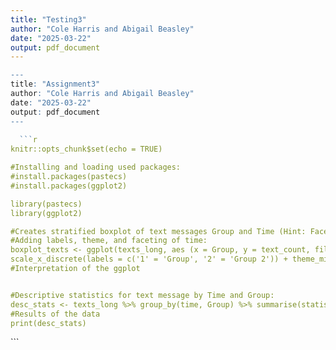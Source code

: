 ```yaml
---
title: "Testing3"
author: "Cole Harris and Abigail Beasley"
date: "2025-03-22"
output: pdf_document
---
```


```r

---
title: "Assignment3"
author: "Cole Harris and Abigail Beasley"
date: "2025-03-22"
output: pdf_document
---
  
  ```r
knitr::opts_chunk$set(echo = TRUE)

#Installing and loading used packages:
#install.packages(pastecs)
#install.packages(ggplot2)

library(pastecs)
library(ggplot2) 

#Creates stratified boxplot of text messages Group and Time (Hint: Faceted box plot)
#Adding labels, theme, and faceting of time:
boxplot_texts <- ggplot(texts_long, aes (x = Group, y = text_count, fill = Group)) + geom_boxplot() + labs(title = "Ditribution of Text Messages by Group and Time", x = "Group", y = "Number of Text Messages") + 
scale_x_discrete(labels = c('1' = 'Group', '2' = 'Group 2')) + theme_minimal() + facet_wrap(~time)
#Interpretation of the ggplot


#Descriptive statistics for text message by Time and Group:
desc_stats <- texts_long %>% group_by(time, Group) %>% summarise(statistics = list(round(stat.desc(text_count, basic = TRUE, norm = FALSE), 2)))
#Results of the data
print(desc_stats)


```






```
